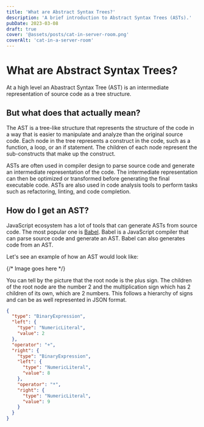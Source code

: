 ```yaml
---
title: 'What are Abstract Syntax Trees?'
description: 'A brief introduction to Abstract Syntax Trees (ASTs).'
pubDate: 2023-03-08
draft: true
cover: '@assets/posts/cat-in-server-room.png'
coverAlt: 'cat-in-a-server-room'
---
```


# What are Abstract Syntax Trees?

At a high level an Abastract Syntax Tree (AST) is an intermediate representation
of source code as a tree structure.

## But what does that actually mean?

The AST is a tree-like structure that represents the structure of the code in a
way that is easier to manipulate and analyze than the original source code. Each
node in the tree represents a construct in the code, such as a function, a loop,
or an if statement. The children of each node represent the sub-constructs that
make up the construct.

ASTs are often used in compiler design to parse source code and generate an
intermediate representation of the code. The intermediate representation can
then be optimized or transformed before generating the final executable code.
ASTs are also used in code analysis tools to perform tasks such as refactoring,
linting, and code completion.

## How do I get an AST?

JavaScript ecosystem has a lot of tools that can generate ASTs from source code.
The most popular one is [Babel](https://babeljs.io/). Babel is a JavaScript
compiler that can parse source code and generate an AST. Babel can also
generates code from an AST.

Let's see an example of how an AST would look like:

{/* Image goes here */}

You can tell by the picture that the root node is the plus sign. The children of
the root node are the number 2 and the multiplication sign which has 2 children
of its own, which are 2 numbers. This follows a hierarchy of signs and can be as
well represented in JSON format.

```json
{
  "type": "BinaryExpression",
  "left": {
    "type": "NumericLiteral",
    "value": 2
  },
  "operator": "+",
  "right": {
    "type": "BinaryExpression",
    "left": {
      "type": "NumericLiteral",
      "value": 8
    },
    "operator": "*",
    "right": {
      "type": "NumericLiteral",
      "value": 9
    }
  }
}
```
